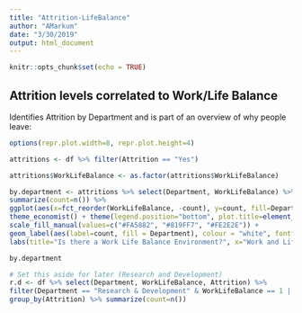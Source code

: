 ```yaml
---
title: "Attrition-LifeBalance"
author: "AMarkum"
date: "3/30/2019"
output: html_document
---
```


```r
knitr::opts_chunk$set(echo = TRUE)
```

## Attrition levels correlated to Work/Life Balance

Identifies Attrition by Department and is part of an overview of why people leave:

```r
options(repr.plot.width=8, repr.plot.height=4)

attritions <- df %>% filter(Attrition == "Yes")

attritions$WorkLifeBalance <- as.factor(attritions$WorkLifeBalance)

by.department <- attritions %>% select(Department, WorkLifeBalance) %>% group_by(Department, WorkLifeBalance) %>%
summarize(count=n()) %>% 
ggplot(aes(x=fct_reorder(WorkLifeBalance, -count), y=count, fill=Department)) + geom_bar(stat='identity') + facet_wrap(~Department) + 
theme_economist() + theme(legend.position="bottom", plot.title=element_text(hjust=0.5), plot.background=element_rect(fill="#FFF1E0")) + 
scale_fill_manual(values=c("#FA5882", "#819FF7", "#FE2E2E")) + 
geom_label(aes(label=count, fill = Department), colour = "white", fontface = "italic") + 
labs(title="Is there a Work Life Balance Environment?", x="Work and Life Balance", y="Number of Employees")

by.department

# Set this aside for later (Research and Development)
r.d <- df %>% select(Department, WorkLifeBalance, Attrition) %>% 
filter(Department == "Research & Development" & WorkLifeBalance == 1 | WorkLifeBalance == 2) %>%
group_by(Attrition) %>% summarize(count=n())
```
